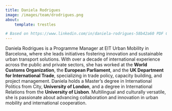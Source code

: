 ```yaml
---
title: Daniela Rodrigues
image: /images/team/drodrigues.png
about:
    template: trestles

# Based on https://www.linkedin.com/in/daniela-rodrigues-58b42a60 PDF CV, created with ChatGPT
---
```


Daniela Rodrigues is a Programme Manager at EIT Urban Mobility in Barcelona, where she leads initiatives 
fostering innovation and sustainable urban transport solutions. 
With over a decade of international experience across the public and private sectors, she has worked at the 
**World Customs Organization**, the **European Parliament**, and the **UK Department for International Trade**, 
specializing in trade policy, capacity building, and project management. 
Daniela holds a Master’s degree in International Politics from City, **University of London**, and a degree in 
International Relations from the **University of Lisbon**. 
Multilingual and culturally versatile, she is passionate about advancing collaboration and innovation 
in urban mobility and international cooperation.